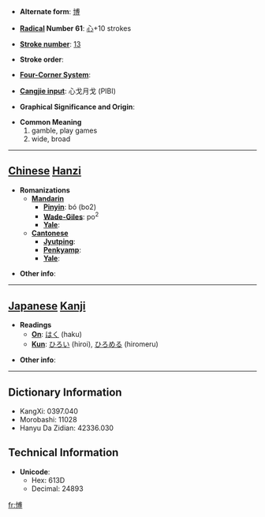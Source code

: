 * '''Alternate form''': [[博]]

* '''[[Wiktionary:Chinese radical index| Radical]] Number 61''': [[Wiktionary:Chinese radical index 心|心]]+10 strokes

* '''[[Wiktionary:Chinese total strokes index|Stroke number]]''': [[Wiktionary:Chinese total strokes index 13|13]]

* '''Stroke order''': 

* '''[[Wiktionary:Chinese four corner index|Four-Corner System]]''': 

* '''[[Wiktionary:Chinese Cangjie index|Cangjie input]]''': 心戈月戈 (PIBI)

* '''Graphical Significance and Origin''': 

* '''Common Meaning'''
*#gamble, play games
*# wide, broad


----

== [[Chinese]] [[Hanzi]] ==

* '''Romanizations'''
** '''[[Mandarin]]'''
*** '''[[Pinyin]]''': bó (bo2)
*** '''[[Wade-Giles]]''': po<sup>2</sup>
*** '''[[Yale]]''': 
** '''[[Cantonese]]'''
*** '''[[Jyutping]]''':
*** '''[[Penkyamp]]''': 
*** '''[[Yale]]''': 

* '''Other info''': 

----

== [[Japanese]] [[Kanji]] ==

* '''Readings'''
** '''[[On]]''': [[はく]] (haku)
** '''[[Kun]]''': [[ひろい]] (hiroi), [[ひろめる]] (hiromeru)

* '''Other info''':  

----

== Dictionary Information ==

* KangXi: 0397.040
* Morobashi: 11028
* Hanyu Da Zidian: 42336.030

== Technical Information ==

* '''Unicode''':
** Hex: 613D
** Decimal: 24893

[[fr:愽]]